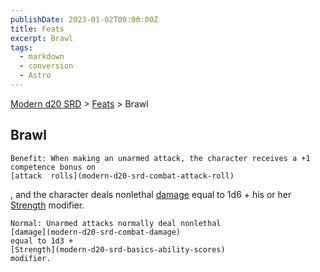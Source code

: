 ```yaml
---
publishDate: 2023-01-02T00:00:00Z
title: Feats
excerpt: Brawl
tags:
  - markdown
  - conversion
  - Astro
---
```


[Modern d20 SRD](/#modernD20) > [Feats](modern-d20-srd-feats-index) > Brawl

## Brawl




    Benefit: When making an unarmed attack, the character receives a +1 competence bonus on
    [attack  rolls](modern-d20-srd-combat-attack-roll)
, and the character deals nonlethal
[damage](modern-d20-srd-combat-damage)
equal to 1d6 + his or her
[Strength](modern-d20-srd-basics-ability-scores)
modifier.

    Normal: Unarmed attacks normally deal nonlethal
    [damage](modern-d20-srd-combat-damage)
    equal to 1d3 +
    [Strength](modern-d20-srd-basics-ability-scores)
    modifier.
